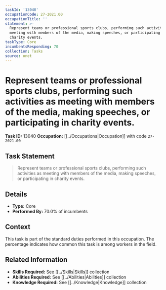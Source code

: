 ```yaml
---
taskId: '13040'
occupationCode: 27-2021.00
occupationTitle: ''
statement: >-
  Represent teams or professional sports clubs, performing such activities as
  meeting with members of the media, making speeches, or participating in
  charity events.
taskType: Core
incumbentsResponding: 70
collection: Tasks
source: onet
---
```

# Represent teams or professional sports clubs, performing such activities as meeting with members of the media, making speeches, or participating in charity events.

**Task ID:** 13040
**Occupation:** [[../Occupations|Occupation]] with code `27-2021.00`

## Task Statement

> Represent teams or professional sports clubs, performing such activities as meeting with members of the media, making speeches, or participating in charity events.

## Details

- **Type:** Core
- **Performed By:** 70.0% of incumbents

## Context

This task is part of the standard duties performed in this occupation. The percentage indicates how common this task is among workers in the field.

## Related Information

- **Skills Required:** See [[../Skills|Skills]] collection
- **Abilities Required:** See [[../Abilities|Abilities]] collection
- **Knowledge Required:** See [[../Knowledge|Knowledge]] collection
